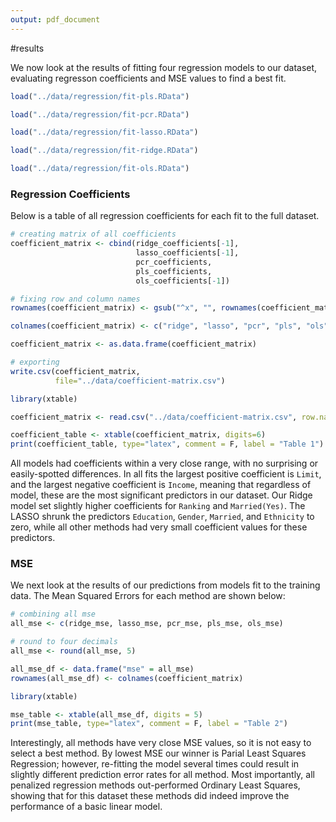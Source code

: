 ```yaml
---
output: pdf_document
---
```

#results

We now look at the results of fitting four regression models to our dataset, evaluating regresson coefficients and MSE values to find a best fit.


```r
load("../data/regression/fit-pls.RData")
```


```r
load("../data/regression/fit-pcr.RData")
```


```r
load("../data/regression/fit-lasso.RData")
```

```r
load("../data/regression/fit-ridge.RData")
```


```r
load("../data/regression/fit-ols.RData")
```



### Regression Coefficients

Below is a table of all regression coefficients for each fit to the full dataset.

```r

# creating matrix of all coefficients
coefficient_matrix <- cbind(ridge_coefficients[-1],
                            lasso_coefficients[-1],
                            pcr_coefficients,
                            pls_coefficients,
                            ols_coefficients[-1])

# fixing row and column names
rownames(coefficient_matrix) <- gsub("^x", "", rownames(coefficient_matrix))

colnames(coefficient_matrix) <- c("ridge", "lasso", "pcr", "pls", "ols")

coefficient_matrix <- as.data.frame(coefficient_matrix)

# exporting
write.csv(coefficient_matrix,
          file="../data/coefficient-matrix.csv")
```


```r
library(xtable)

coefficient_matrix <- read.csv("../data/coefficient-matrix.csv", row.names = 1)

coefficient_table <- xtable(coefficient_matrix, digits=6)
print(coefficient_table, type="latex", comment = F, label = "Table 1")
```

All models had coefficients within a very close range, with no surprising or easily-spotted differences. In all fits the largest positive coefficient is `Limit`, and the largest negative coefficient is `Income`, meaning that regardless of model, these are the most significant predictors in our dataset. Our Ridge model set slightly higher coefficients for `Ranking` and `Married(Yes)`. The LASSO shrunk the predictors `Education`, `Gender`, `Married`, and `Ethnicity` to zero, while all other methods had very small coefficient values for these predictors. 


### MSE

We next look at the results of our predictions from models fit to the training data. The Mean Squared Errors for each method are shown below:

```r

# combining all mse
all_mse <- c(ridge_mse, lasso_mse, pcr_mse, pls_mse, ols_mse)

# round to four decimals
all_mse <- round(all_mse, 5)

all_mse_df <- data.frame("mse" = all_mse)
rownames(all_mse_df) <- colnames(coefficient_matrix)
```

```r
library(xtable)

mse_table <- xtable(all_mse_df, digits = 5)
print(mse_table, type="latex", comment = F, label = "Table 2")
```

Interestingly, all methods have very close MSE values, so it is not easy to select a best method. By lowest MSE our winner is Parial Least Squares Regression; however, re-fitting the model several times could result in slightly different prediction error rates for all method. Most importantly, all penalized regression methods out-performed Ordinary Least Squares, showing that for this dataset these methods did indeed improve the performance of a basic linear model.


